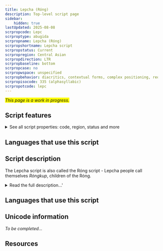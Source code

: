 ```yaml
---
title: Lepcha (Róng)
description: Top-level script page
sidebar:
    hidden: true
lastUpdated: 2025-08-08
scrpropcode: Lepc
scrproptype: abugida
scrpropname: Lepcha (Róng)
scrpropshortname: Lepcha script
scrpropstatus: Current
scrpropregion: Central Asian
scrpropdirection: LTR
scrpropbaseline: bottom
scrpropcase: no
scrpropwspace: unspecified
scrpropbehavior: diacritics, contextual forms, complex positioning, reordering, required ligatures
scrpropisocode: 335 (alphasyllabic)
scrpropotcode: lepc
---
```


<span style='background-color:yellow'>_This page is a work in progress._</span>


## Script features

<details>
<summary> See all script properties: code, region, status and more</summary>
<ScriptInfo />
</details>

## Languages that use this script

<WsList script='Lepc' wsMax='5' />

## Script description

The Lepcha script is also called the Róng script - Lepcha people call themselves _Róngkup_, children of the Róng.

<details>
<summary>Read the full description...'</summary>It is used for writing the Lepcha language, a Tibeto-Burman language spoken by about 52,800 people in India, Nepal and Bhutan. The script is derived from Tibetan writing, probably motivated by Buddhist missionary activity in the 1700s. Early manuscripts were written in vertical columns but later and current texts are written horizontally.  Many letters, when rotated back to their previous vertical position, closely resemble their Tibetan counterparts.

The script comprises twenty-nine basic CV letters, called 'mother letters', where V is [a], and nine vowel diacritics, called 'child letters', which are used to represent post-consonantal vowels other than [a]. There are also three letters which have been added since the late 1990s for representing the retroflex consonants [ʈ], [ʈ<sup>h</sup>], [ɖ]; these letters are used only in Sikkim, India. Elsewhere these sounds are written with the _kra_, _hra_ and _gra_ ligatures modified by _nukta_ - a dot written below the letter. Any consonant can be used at the start of a syllable, and any vowel at the end, but only [k], [t], [n], [p], [m], [r], [l] can be used at the end. Final forms exist for representing these seven sounds syllable-finally; these are diacritics written above the base letter. Syllable-initial vowels are written with a vowel-carrier which represents [a] when unmarked, or any of the other nine vowels when marked with the appropriate diacritic.

Three consonants can be used medially, _r_, _y_ and _l_. Clusters containing medial [r] or [y] are written with special ligating forms which attach to the base letter. Ligating forms of _r_ and _y_ can also combine to produce a post-consonantal _-rya_ ligature. Clusters with medial [l] are written using a set of seven letters representing [kla], [gla], [pla], [fla], [bla], [mla], [hla]. These letters cannot be decomposed into individual C+l parts.

Two other non-alphabetic signs are used as well as _nukta_. Letters modified with _nukta_ are called _nuktated_. The sign called _nyindo_ is written to the left of the mother letter to indicate a final velar nasal when no specific vowel is written. So _s_ + _nyindo_ = [saŋ]. Where a different vowel is intended, the _lakang_ sign is used together with the appropriate vowel diacritic.

Lepcha writing uses script-lepcific digits from 0-9, and, when copying traditional texts, five punctuation marks. In modern texts, Latin punctuation is normally used, together with the Tibetan _tsheg_ symbol.
</details>

## Languages that use this script

<WsList script='Lepc' wsMax='5' />

## Unicode information

_To be completed..._

## Resources

<ScriptResources detailSummary='seemore' />

